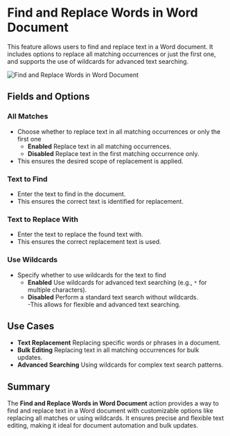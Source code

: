 # Find and Replace Words in Word Document  

This feature allows users to find and replace text in a Word document. It includes options to replace all matching occurrences or just the first one, and supports the use of wildcards for advanced text searching.  

![Find and Replace Words in Word Document](../../../assets/word/find-and-replace-words-in-word-document.png)  

## Fields and Options  

### All Matches
- Choose whether to replace text in all matching occurrences or only the first one  
  - **Enabled** Replace text in all matching occurrences.  
  - **Disabled** Replace text in the first matching occurrence only.  
- This ensures the desired scope of replacement is applied.  

### Text to Find
- Enter the text to find in the document.  
- This ensures the correct text is identified for replacement.  

### Text to Replace With
- Enter the text to replace the found text with.  
- This ensures the correct replacement text is used.  

### Use Wildcards
- Specify whether to use wildcards for the text to find  
  - **Enabled** Use wildcards for advanced text searching (e.g., `*` for multiple characters).  
  - **Disabled** Perform a standard text search without wildcards.  
-This allows for flexible and advanced text searching.  

## Use Cases
- **Text Replacement** Replacing specific words or phrases in a document.  
- **Bulk Editing** Replacing text in all matching occurrences for bulk updates.  
- **Advanced Searching** Using wildcards for complex text search patterns.  

## Summary
The **Find and Replace Words in Word Document** action provides a way to find and replace text in a Word document with customizable options like replacing all matches or using wildcards. It ensures precise and flexible text editing, making it ideal for document automation and bulk updates.